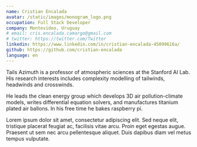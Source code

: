 ```yaml
---
name: Cristian Encalada
avatar: /static/images/monogram_logo.png
occupation: Full Stack Developer
company: Montevideo, Uruguay
# email: cris.encalada.camargo@gmail.com
# twitter: https://twitter.com/Twitter
linkedin: https://www.linkedin.com/in/cristian-encalada-45099616a/
github: https://github.com/cristian-encalada
language: en
---
```


Tails Azimuth is a professor of atmospheric sciences at the Stanford AI Lab. His research interests includes complexity modelling of tailwinds, headwinds and crosswinds.

He leads the clean energy group which develops 3D air pollution-climate models, writes differential equation solvers, and manufactures titanium plated air ballons. In his free time he bakes raspberry pi.

Lorem ipsum dolor sit amet, consectetur adipiscing elit. Sed neque elit, tristique placerat feugiat ac, facilisis vitae arcu. Proin eget egestas augue. Praesent ut sem nec arcu pellentesque aliquet. Duis dapibus diam vel metus tempus vulputate.
